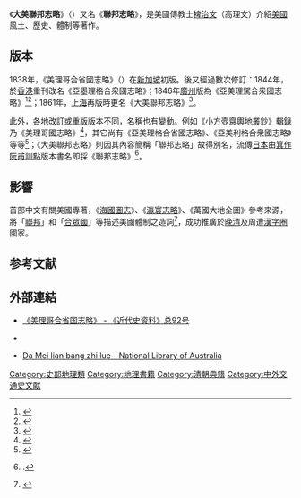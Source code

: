 {{Correct title|大美聨邦志-{畧}-|reason=命名}}
{{古籍
|image    =
|全名     = 大美聯邦志略
|原名     = 
|別名     = 《聯邦志略》等
|撰者     = [[裨治文|裨治文]]
|文字     = [[漢文|漢文]]
|國家     = [[清朝|清朝]]
|成書年代 = 1837年<ref>{{cite journal |title=文明对话研究：在华实用知识传播会探析 |author=张海林 |journal=南京大学学报：哲学·人文科学·社会科学 |volume=42 |issue=1 |issn= |publisher=南京大学 |pages=93-104 |url=http://ndxb.nju.edu.cn/txt/2005/2005-1/张海林.htm |date=2005|archive-url=http://archive.vn/0GwDi|archive-date=2015-10-02 |language=zh-cn|dead-url=yes }}<!--http://www.nssd.org/articles/article_detail.aspx?id=11693286--></ref>
|注解者   = 
|篇數     = 
|原書篇數 = 
|卷數     = 上、下卷
|原書卷數 = 
|章回     = 
|版本     =[[墨海書館|墨海書館]]咸豐十一年夏重刻本
|分類     = [[四部分類法|史部地理類]]
|託名作者 = 
|編集者   = 
|輯錄者   = 
|亡佚年代 = 
|偽託年代 =
|最初著錄 = 美理哥合省國志略
|今本篇數 = 
|今本卷數 = 
}}
《'''大美聯邦志略'''》（{{lang-en|''A Brief Account of the United States of America''}}）又名《'''聯邦志略'''》，是美國傳教士[[裨治文|裨治文]]（高理文）介紹[[美國|美國]]風土、歷史、體制等著作。

==版本==
1838年，《美理哥合省國志略》（{{lang|en|Brief Geographical History of the United States of America}}）在[[新加坡|新加坡]]初版。後又經過數次修訂：1844年，於[[香港|香港]]重刊改名《亞墨理格合衆國志略》；1846年[[廣州|廣州]]版為《亞美理駕合衆國志略》<ref>{{Cite web |url=http://www.bdcconline.net/zh-hant/stories/by-person/b/bi-zhiwen.php |title=裨治文 - 華人基督教史人物辭典 |access-date=2015-10-01 |archive-date=2015-10-02 |archive-url=https://web.archive.org/web/20151002055711/http://www.bdcconline.net/zh-hant/stories/by-person/b/bi-zhiwen.php |dead-url=yes }}</ref><ref>{{cite journal|title=学术苦旅的足迹——兼评《美国史研究百年回顾》|author=杨玉圣|journal=美国研究|volume=1|issue=|issn=|publisher=中国社会科学院美国研究所|pages=|url=http://ias.cass.cn/show/show_mgyj.asp?id=391|date=1998|language=zh-cn|deadurl=yes|archiveurl=https://web.archive.org/web/20151002005006/http://ias.cass.cn/show/show_mgyj.asp?id=391|archivedate=2015-10-02|access-date=2015-10-01}}</ref>；1861年，[[上海|上海]]再版時更名《大美聯邦志略》<ref>{{cite book ||author=张施娟 |title= 裨治文与早期中美文化交流 |url= |format= |accessdate= |edition= |series= |date=2010 |year= |month= |publisher=浙江大学出版社 |language= |isbn=978-7-308-08239-6  |pages= |chapter= |chapterurl= |unified= |quote= }}</ref>。

此外，各地改訂或重版版本不同，名稱也有變動。例如《小方壺齋輿地叢鈔》輯錄乃《美理哥國志略》<ref>{{cite book |editor=王錫祺、王錫礽 |author=高理文 |title=小方壺齋輿地叢鈔 再補編 |url= |format= |accessdate= |location=上海 |date=1891 |publisher=著易堂 |language= |isbn= |pages= |chapter=美理哥國志略 |chapterurl=http://kanji.zinbun.kyoto-u.ac.jp/kanseki?record=data/FATORITSU/taggedSaneto/058086.dat |unified= |quote= |archive-date=2016-03-04 |archive-url=https://web.archive.org/web/20160304125121/http://kanji.zinbun.kyoto-u.ac.jp/kanseki?record=data%2FFATORITSU%2FtaggedSaneto%2F058086.dat |dead-url=no }}</ref>，其它尚有《亞美理格合省國志略》、《亞美利格合衆國志略》等等<ref>{{cite journal |script-title=ja:the United Statesと｢合衆國｣-中西言語文化接触の視点から- |author={{lang|ja|千葉謙悟}} |journal={{lang|ja|早稲田大学大学院文学研究科紀要. 第2分冊}} |volume= |issue= |issn=1341-7525 |publisher={{lang|ja|早稲田大学大学院文学研究科}} |pages= |url=http://dspace.wul.waseda.ac.jp/dspace/handle/2065/8485 |date=2003 |language=ja |deadurl=yes |archiveurl=https://web.archive.org/web/20151002022708/http://dspace.wul.waseda.ac.jp/dspace/handle/2065/8485 |archivedate=2015-10-02 |access-date=2015-10-01 }}</ref>；《大美聯邦志略》則因其內容簡稱「聯邦志略」故得別名，流傳[[日本|日本]]由[[箕作阮甫|箕作阮甫]][[漢文訓讀|訓點]]版本書名即採《聯邦志略》<ref>{{lang|ja|[https://www.kufs.ac.jp/toshokan/gallery/data28.htm 裨治文撰　箕作阮甫訓点 『聯邦志略』]. 京都外国語大学付属図書館}} {{ja}}.</ref>。

==影響==
首部中文有關美國專著，《[[海國圖志|海國圖志]]》、《[[瀛寰志略|瀛寰志略]]》、《萬國大地全圖》參考來源，將「[[聯邦|聯邦]]」和「[[合眾國|合眾國]]」等描述美國體制之造詞<ref>{{cite journal |script-title=ja:美国State概念理解與譯詞“州”的成立 ―以聯邦與State的關係為中心 |author={{lang|ja|谷口知子}} |journal={{lang|ja|関西大学東西学術研究所紀要}} |volume= |issue=41 |issn=0287-8151 |publisher={{lang|ja|関西大学東西学術研究所}} |pages=81-101 |url=http://kuir.jm.kansai-u.ac.jp/dspace/handle/10112/2851 |date=2008-04-01 |language=ja,zh |access-date=2015-10-02 |archive-url=https://web.archive.org/web/20151002193258/http://kuir.jm.kansai-u.ac.jp/dspace/handle/10112/2851 |archive-date=2015-10-02 |dead-url=yes }}</ref>，成功推廣於[[晚清|晚清]]及周遭[[漢字圈|漢字圈]]國家。

== 参考文献 ==
{{Reflist}}

==外部連結==
*[http://jds.cssn.cn/cbw/jdszl/qwty/201605/t20160506_3328744.shtml 《美理哥合省国志略》 - 《近代史资料》总92号]{{Wayback|url=http://jds.cssn.cn/cbw/jdszl/qwty/201605/t20160506_3328744.shtml |date=20180821031657 }} {{zh-cn}}
*{{lang|ja|[http://school.nijl.ac.jp/kindai/SUMI/SUMI-00037.html 大美聯邦志略（上・下） -  国文学研究資料館]}} {{ja}}
*[http://nla.gov.au/nla.gen-vn351522 Da Mei lian bang zhi lue - National Library of Australia]{{Wayback|url=http://nla.gov.au/nla.gen-vn351522 |date=20151001233602 }} {{en}}

{{DEFAULTSORT:Da Mei lian bang zhi lue}}
[[Category:史部地理類|Category:史部地理類]]
[[Category:地理書籍|Category:地理書籍]]
[[Category:清朝典籍|Category:清朝典籍]]
[[Category:中外交通史文献|Category:中外交通史文献]]